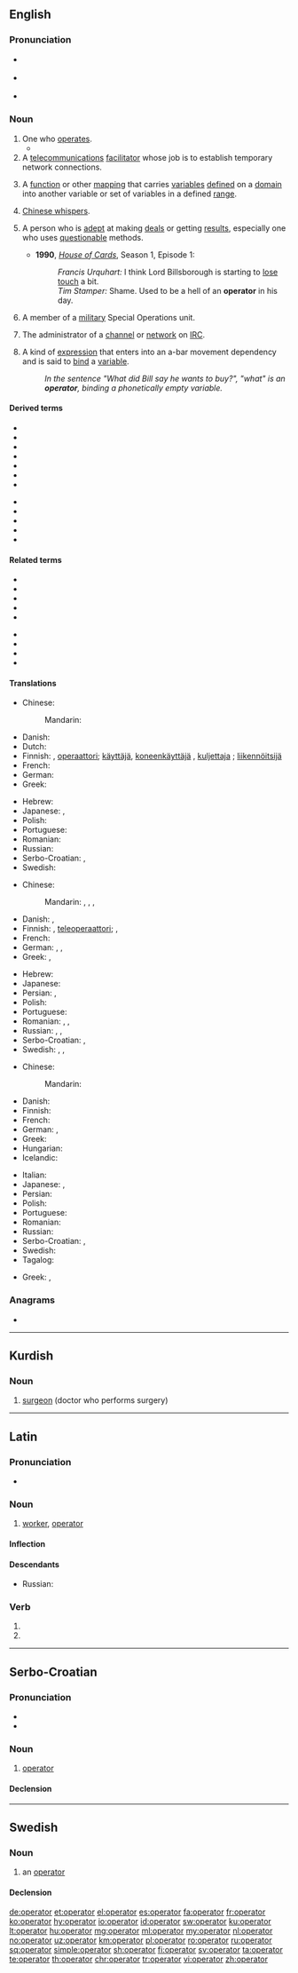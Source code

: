 {{also|Operator|operatör|operátor|operatør}}
==English==
{{wikipedia}}

===Pronunciation===
* {{a|RP}} {{IPA|/ˈɒpəɹeɪtə/|lang=en}}
* {{a|GenAm}} {{IPA|/ˈɑːpəɹeɪtɚ/|lang=en}}
* {{hyphenation|op|er|ator|lang=en}}

===Noun===
{{en-noun}}

# One who [[operate]]s.
#* {{quote-book|year=1898|author={{w|Winston Churchill (novelist)|Winston Churchill}}
|title={{w|The Celebrity}}|chapter=1
|passage=The stories did not seem to me to touch life. […] They left me with the impression of a well-delivered stereopticon lecture, with characters about as life-like as the shadows on the screen, and whisking on and off, at the mercy of the '''operator'''.}}
# A [[telecommunications]] [[facilitator]] whose job is to establish temporary network connections.
# {{label|en|mathematics}} A [[function]] or other [[mapping]] that carries [[variables]] [[defined]] on a [[domain]] into another variable or set of variables in a defined [[range]].
# [[Chinese whispers]].
# {{label|en|informal}} A person who is [[adept]] at making [[deal]]s or getting [[results]], especially one who uses [[questionable]] methods.
#*'''1990''', ''[[w:House of Cards (UK TV show)|House of Cards]]'', Season 1, Episode 1:
#*:''Francis Urquhart:'' I think Lord Billsborough is starting to [[lose touch]] a bit.<br>''Tim Stamper:'' Shame. Used to be a hell of an '''operator''' in his day.
# A member of a [[military]] Special Operations unit.
# {{label|en|computing}} The administrator of a [[channel]] or [[network]] on [[IRC]].
# {{label|en|linguistics}} A kind of [[expression]] that enters into an a-bar movement dependency and is said to [[bind]] a [[variable]].
#: ''In the sentence "What did Bill say he wants to buy?", "what" is an '''operator''', binding a phonetically empty variable.''

====Derived terms====
{{der-top}}
* {{l|en|arithmetic operator}}
* {{l|en|assignment operator}}
* {{l|en|binary operator}}
* {{l|en|bitwise operator}}
* {{l|en|conditional operator}}
* {{l|en|comparison operator}}
* {{l|en|differential operator}}
{{der-mid}}
* {{l|en|integral operator}}
* {{l|en|logic operator}}
* {{l|en|smooth operator}}
* {{l|en|ternary operator}}
* {{l|en|unary operator}}
{{der-bottom}}

====Related terms====
{{rel-top}}
* {{l|en|opera}}
* {{l|en|operable}}
* {{l|en|operand}}
* {{l|en|operant}}
* {{l|en|operate}}
{{rel-mid}}
* {{l|en|operation}}
* {{l|en|operational}}
* {{l|en|operative}}
* {{l|en|opus}}
{{rel-bottom}}

====Translations====
{{trans-top|one who operates}}
* Chinese:
*: Mandarin: {{t+|cmn|操作者|tr=cāozuòzhě|sc=Hani}}
* Danish: {{t|da|operatør}}
* Dutch: {{t|nl|bediener|m}}
* Finnish: {{t+|fi|toimija}}, [[operaattori]]; [[käyttäjä]], [[koneenkäyttäjä]] {{qualifier|machine operator}}, [[kuljettaja]] {{qualifier|lit. driver}}; [[liikennöitsijä]] {{qualifier|transportation}}
* French: {{t+|fr|opérateur|m}}
* German: {{t+|de|Betreiber|m}}
* Greek: {{t+|el|χειριστής|m}}
{{trans-mid}}
* Hebrew: {{t|he|מפעיל|m|tr=maf3íl|sc=Hebr}}
* Japanese: {{t|ja|操作者|tr=そうさしゃ, sōsasha|sc=Jpan}}, {{t|ja|オペレーター|tr=operētā|sc=Jpan}}
* Polish: {{t+|pl|operator|m}}
* Portuguese: {{t+|pt|operador|m}}
* Romanian: {{t+|ro|operator|m}}
* Russian: {{t+|ru|опера́тор|m}}
* Serbo-Croatian: {{t+|sh|operater|m}}, {{t|sh|оператер|m}}
* Swedish: {{t+|sv|operatör|c}}
{{trans-bottom}}

{{trans-top|telecommunications operator}}
* Chinese:
*: Mandarin: {{t|cmn|話務員|sc=Hani}}, {{t+|cmn|话务员|tr=huàwùyuán|sc=Hani}}, {{t+|cmn|接線員|sc=Hani}}, {{t|cmn|接线员|tr=jiēxiànyuán|sc=Hani}}
* Danish: {{t|da|telefonist}}, {{t|da|telefonistinde}}
* Finnish: {{t+|fi|operaattori}}, [[teleoperaattori]]; {{t|fi|keskuksenhoitaja}}, {{t|fi|vaihteenhoitaja}}
* French: {{t+|fr|téléphoniste|m|f}}
* German: {{t+|de|Telefonist|f}}, {{t+|de|Telefonistin|f}}, {{t+|de|Vermittlung|f}}
* Greek: {{t+|el|τηλεφωνητής|m}}, {{t+|el|τηλεφωνήτρια|f}}
{{trans-mid}}
* Hebrew: {{t|he|מרכזיה|f|tr=merkaziyá|sc=Hebr}}
* Japanese: {{t|ja|交換手|tr=こうかんしゅ, kōkanshu|sc=Jpan}}
* Persian: {{t+|fa|اپراتور|tr=operātor|sc=fa-Arab}}, {{t+|fa|تلفنچی|tr=telefonči|sc=fa-Arab}}
* Polish: {{t+|pl|operator|m}}
* Portuguese: {{t|pt|telefonista|m|f}}
* Romanian: {{t+|ro|operator|m}}, {{t+|ro|operatoare|f}}, {{t+|ro|telefonistă|f}}
* Russian: {{t+|ru|телефони́ст|m}}, {{t+|ru|телефони́стка|f}}, {{t+|ru|опера́тор|m}}
* Serbo-Croatian: {{t+|sh|operater|m}}, {{t|sh|оператер|m}}
* Swedish: {{t|sv|telefonist|c}}, {{t|sv|telebolag|n}}, {{t+|sv|operatör|c}}
{{trans-bottom}}

{{trans-top|mathematical operator}}
* Chinese:
*: Mandarin: {{t+|cmn|算子|tr=suànzi|sc=Hani}}
* Danish: {{t|da|operator}}
* Finnish: {{t+|fi|operaattori}}
* French: {{t+|fr|opérateur|m}}
* German: {{t+|de|Operator|m}}, {{t|de|Rechenzeichen|n}}
* Greek: {{t+|el|τελεστής|m}}
* Hungarian: {{t|hu|műveleti jel}}
* Icelandic: {{t|is|virki|m}}
{{trans-mid}}
* Italian: {{t+|it|operatore|m}}
* Japanese: {{t|ja|演算子|tr=えんざんし, enzanshi|sc=Jpan}}, {{t|ja|作用素|tr=さようそ, sayōso|sc=Jpan}}
* Persian: {{t+|fa|عملگر|tr='amalgar|sc=fa-Arab}}
* Polish: {{t+|pl|operator|m}}
* Portuguese: {{t+|pt|operador|m}}
* Romanian: {{t+|ro|operator|m}}
* Russian: {{t+|ru|опера́тор|m}}
* Serbo-Croatian: {{t+|sh|operator|m}}, {{t|sh|djelatelj|m}}
* Swedish: {{t+|sv|operator|c}}
* Tagalog: {{t|tl|pakilos}}
{{trans-bottom}}

{{trans-see|Chinese whispers}}

{{trans-top|the administrator of a channel or network on IRC}}
* Greek: {{t+|el|διαχειριστής|m}}, {{t+|el|διαχειρίστρια|f}}
{{trans-mid}}
{{trans-bottom}}

===Anagrams===
* {{l|en|aeroport}}

----

==Kurdish==

===Noun===
{{ku-noun}}

# [[surgeon]] (doctor who performs surgery)

{{tbot entry|Kurdish|surgeon|2008|April|ku}}

----

==Latin==

===Pronunciation===
* {{la-pronunc|operātor}}

===Noun===
{{la-noun|operātor||operātōris|m|third}}

# [[worker]], [[#English|operator]]

====Inflection====
{{la-decl-3rd|operātor}}

====Descendants====
* Russian: {{l|ru|опера́тор}}

===Verb===
{{la-verb-form|operātor}}

# {{inflection of|operor||2|s|futr|actv|impr|lang=la}}
# {{inflection of|operor||3|s|futr|actv|impr|lang=la}}

----

==Serbo-Croatian==

===Pronunciation===
* {{IPA|/opěraːtor/|lang=sh}}
* {{hyphenation|o|pe|ra|tor|lang=sh}}

===Noun===
{{sh-noun|g=m|head=opèrātor|r|оператор|опѐра̄тор}}

# {{label|sh|mathematics}} [[#English|operator]]

====Declension====
{{sh-decl-noun
|operator|operatori
|operatora|operatora
|operatoru|operatorima
|operator|operatore
|operatore|operatori
|operatoru|operatorima
|operatorom|operatorima
}}

----

==Swedish==

===Noun===
{{sv-noun|c}}

# {{label|sv|mathematics|computing}} an [[#English|operator]]

====Declension====
{{sv-infl-noun-c-r|3=operatore}}

[[de:operator]]
[[et:operator]]
[[el:operator]]
[[es:operator]]
[[fa:operator]]
[[fr:operator]]
[[ko:operator]]
[[hy:operator]]
[[io:operator]]
[[id:operator]]
[[sw:operator]]
[[ku:operator]]
[[lt:operator]]
[[hu:operator]]
[[mg:operator]]
[[ml:operator]]
[[my:operator]]
[[nl:operator]]
[[no:operator]]
[[uz:operator]]
[[km:operator]]
[[pl:operator]]
[[ro:operator]]
[[ru:operator]]
[[sq:operator]]
[[simple:operator]]
[[sh:operator]]
[[fi:operator]]
[[sv:operator]]
[[ta:operator]]
[[te:operator]]
[[th:operator]]
[[chr:operator]]
[[tr:operator]]
[[vi:operator]]
[[zh:operator]]